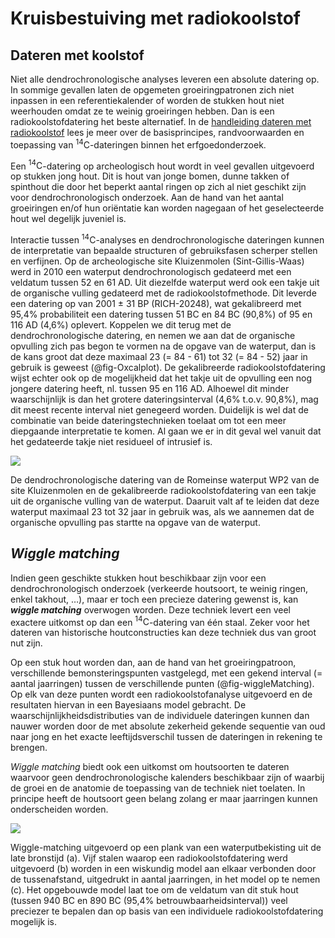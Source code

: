 # Kruisbestuiving met radiokoolstof {#C14}

## Dateren met koolstof

Niet alle dendrochronologische analyses leveren een absolute datering op. In sommige gevallen laten de opgemeten groeiringpatronen zich niet inpassen in een referentiekalender of worden de stukken hout niet weerhouden omdat ze te weinig groeiringen hebben. Dan is een radiokoolstofdatering het beste alternatief. In de [handleiding dateren met radiokoolstof](https://hanecakr.github.io/handleidingRadiokoolstof/) lees je meer over de basisprincipes, randvoorwaarden en toepassing van $\mathrm{^{14}C}$-dateringen binnen het erfgoedonderzoek.

Een $\mathrm{^{14}C}$-datering op archeologisch hout wordt in veel gevallen uitgevoerd op stukken jong hout. Dit is hout van jonge bomen, dunne takken of spinthout die door het beperkt aantal ringen op zich al niet geschikt zijn voor dendrochronologisch onderzoek. Aan de hand van het aantal groeiringen en/of hun oriëntatie kan worden nagegaan of het geselecteerde hout wel degelijk juveniel is.

Interactie tussen $\mathrm{^{14}C}$-analyses en dendrochronologische dateringen kunnen de interpretatie van bepaalde structuren of gebruiksfasen scherper stellen en verfijnen. Op de archeologische site Kluizenmolen (Sint-Gillis-Waas) werd in 2010 een waterput dendrochronologisch gedateerd met een veldatum tussen 52 en 61 AD. Uit diezelfde waterput werd ook een takje uit de organische vulling gedateerd met de radiokoolstofmethode. Dit leverde een datering op van 2001 ± 31 BP (RICH-20248), wat gekalibreerd met 95,4% probabiliteit een datering tussen 51 BC en 84 BC (90,8%) of 95 en 116 AD (4,6%) oplevert. Koppelen we dit terug met de dendrochronologische datering, en nemen we aan dat de organische opvulling zich pas begon te vormen na de opgave van de waterput, dan is de kans groot dat deze maximaal 23 (= 84 - 61) tot 32 (= 84 - 52) jaar in gebruik is geweest (@fig-Oxcalplot). De gekalibreerde radiokoolstofdatering wijst echter ook op de mogelijkheid dat het takje uit de opvulling een nog jongere datering heeft, nl. tussen 95 en 116 AD. Alhoewel dit minder waarschijnlijk is dan het grotere dateringsinterval (4,6% t.o.v. 90,8%), mag dit meest recente interval niet genegeerd worden. Duidelijk is wel dat de combinatie van beide dateringstechnieken toelaat om tot een meer diepgaande interpretatie te komen. Al gaan we er in dit geval wel vanuit dat het gedateerde takje niet residueel of intrusief is.
 

::: {#fig-Oxcalplot}

![](./figuren/dendro_figuur25_update.png)

De dendrochronologische datering van de Romeinse waterput WP2 van de site Kluizenmolen en de gekalibreerde radiokoolstofdatering van een takje uit de organische vulling van de waterput. Daaruit valt af te leiden dat deze waterput maximaal 23 tot 32 jaar in gebruik was, als we aannemen dat de organische opvulling pas startte na opgave van de waterput.
:::


## _Wiggle matching_

Indien geen geschikte stukken hout beschikbaar zijn voor een dendrochronologisch onderzoek (verkeerde houtsoort, te weinig ringen, enkel takhout, …), maar er toch een precieze datering gewenst is, kan ***wiggle matching*** overwogen worden. Deze techniek levert een veel exactere uitkomst op dan een $\mathrm{^{14}C}$-datering van één staal. Zeker voor het dateren van historische houtconstructies kan deze techniek dus van groot nut zijn.

Op een stuk hout worden dan, aan de hand van het groeiringpatroon, verschillende bemonsteringspunten vastgelegd, met een gekend interval (= aantal jaarringen) tussen de verschillende punten (\@fig-wiggleMatching). Op elk van deze punten wordt een radiokoolstofanalyse uitgevoerd en de resultaten hiervan in een Bayesiaans model gebracht. De waarschijnlijkheidsdistributies van de individuele dateringen kunnen dan nauwer worden door de met absolute zekerheid gekende sequentie van oud naar jong en het exacte leeftijdsverschil tussen de dateringen in rekening te brengen.

_Wiggle matching_ biedt ook een uitkomst om houtsoorten te dateren waarvoor geen dendrochronologische kalenders beschikbaar zijn of waarbij de groei en de anatomie de toepassing van de techniek niet toelaten. In principe heeft de houtsoort geen belang zolang er maar jaarringen kunnen onderscheiden worden.


::: {#fig-wiggleMatching}

![](./figuren/dendro_figuur24.png)

Wiggle-matching uitgevoerd op een plank van een waterputbekisting uit de late bronstijd (a). Vijf stalen waarop een radiokoolstofdatering werd uitgevoerd (b) worden in een wiskundig model aan elkaar verbonden door de tussenafstand, uitgedrukt in aantal jaarringen, in het model op te nemen (c). Het opgebouwde model laat toe om de veldatum van dit stuk hout (tussen 940 BC en 890 BC (95,4% betrouwbaarheidsinterval)) veel preciezer te bepalen dan op basis van een individuele radiokoolstofdatering mogelijk is.
:::

